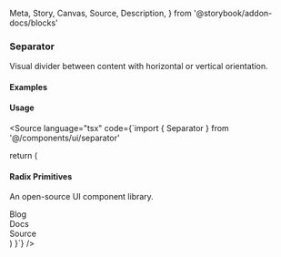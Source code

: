   Meta,
  Story,
  Canvas,
  Source,
  Description,
} from '@storybook/addon-docs/blocks'

<Meta of={SeparatorStories} />

### Separator

Visual divider between content with horizontal or vertical orientation.

#### Examples

<Canvas>
  <Story of={SeparatorStories.Horizontal} />
</Canvas>

<Canvas>
  <Story of={SeparatorStories.Vertical} />
</Canvas>

#### Usage

<Source language="tsx" code={`import { Separator } from '@/components/ui/separator'

  return (
    <div className="w-80">
      <div className="space-y-1">
        <h4 className="text-sm font-medium leading-none">Radix Primitives</h4>
        <p className="text-sm text-muted-foreground">
          An open-source UI component library.
        </p>
      </div>
      <Separator className="my-4" />
      <div className="flex h-5 items-center space-x-4 text-sm">
        <div>Blog</div>
        <Separator orientation="vertical" />
        <div>Docs</div>
        <Separator orientation="vertical" />
        <div>Source</div>
      </div>
    </div>
  )
}`} />
